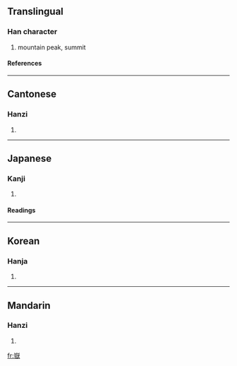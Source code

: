 {{see|岳}}

==Translingual==
===Han character===
{{Han char|rn=46|rad=山|as=14|sn=17|four=2223<sub>4</sub>|canj=山大竹大 (UKHK)}}
# mountain peak, summit
====References====
{{Han ref|kx=0321.280|dkj=08566|dj=0621.290|hdz=10803.040|uh=5DBD|ud=23997|bh=C0AE|bd=49326}}
----
==Cantonese==
===Hanzi===
{{yue-hanzi|jyut=|y=ngok6}}
# {{defn|Cantonese}}
----
==Japanese==
===Kanji===
{{ja-kanji|grade=|rs=山14}}
# {{defn|Japanese}} 
====Readings====
{{ja-readings|on=[[がく]] (gaku)|kun=[[たけ]] (take)}}
----
==Korean==
===Hanja===
{{ko-hanja|hangeul=악|rv=ak|mr=ak}}
# {{defn|Korean}}
----
==Mandarin==
===Hanzi===
{{cmn-hanzi|pin=[[guī]] ([[gui1]]), [[yuè]] ([[yue4]])|wg=kuei<sup>1</sup>, yüeh<sup>4</sup>}}
# {{defn|Mandarin}}

[[fr:嶽]]